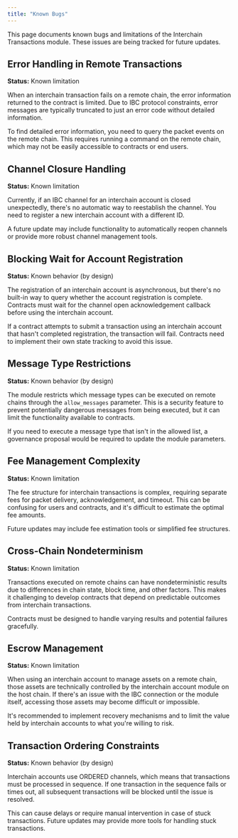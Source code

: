 ```yaml
---
title: "Known Bugs"
---
```


This page documents known bugs and limitations of the Interchain Transactions module. These issues are being tracked for future updates.

## Error Handling in Remote Transactions

**Status:** Known limitation

When an interchain transaction fails on a remote chain, the error information returned to the contract is limited. Due to IBC protocol constraints, error messages are typically truncated to just an error code without detailed information.

To find detailed error information, you need to query the packet events on the remote chain. This requires running a command on the remote chain, which may not be easily accessible to contracts or end users.

## Channel Closure Handling

**Status:** Known limitation

Currently, if an IBC channel for an interchain account is closed unexpectedly, there's no automatic way to reestablish the channel. You need to register a new interchain account with a different ID.

A future update may include functionality to automatically reopen channels or provide more robust channel management tools.

## Blocking Wait for Account Registration

**Status:** Known behavior (by design)

The registration of an interchain account is asynchronous, but there's no built-in way to query whether the account registration is complete. Contracts must wait for the channel open acknowledgement callback before using the interchain account.

If a contract attempts to submit a transaction using an interchain account that hasn't completed registration, the transaction will fail. Contracts need to implement their own state tracking to avoid this issue.

## Message Type Restrictions

**Status:** Known behavior (by design)

The module restricts which message types can be executed on remote chains through the `allow_messages` parameter. This is a security feature to prevent potentially dangerous messages from being executed, but it can limit the functionality available to contracts.

If you need to execute a message type that isn't in the allowed list, a governance proposal would be required to update the module parameters.

## Fee Management Complexity

**Status:** Known limitation

The fee structure for interchain transactions is complex, requiring separate fees for packet delivery, acknowledgement, and timeout. This can be confusing for users and contracts, and it's difficult to estimate the optimal fee amounts.

Future updates may include fee estimation tools or simplified fee structures.

## Cross-Chain Nondeterminism

**Status:** Known limitation

Transactions executed on remote chains can have nondeterministic results due to differences in chain state, block time, and other factors. This makes it challenging to develop contracts that depend on predictable outcomes from interchain transactions.

Contracts must be designed to handle varying results and potential failures gracefully.

## Escrow Management

**Status:** Known limitation

When using an interchain account to manage assets on a remote chain, those assets are technically controlled by the interchain account module on the host chain. If there's an issue with the IBC connection or the module itself, accessing those assets may become difficult or impossible.

It's recommended to implement recovery mechanisms and to limit the value held by interchain accounts to what you're willing to risk.

## Transaction Ordering Constraints

**Status:** Known behavior (by design)

Interchain accounts use ORDERED channels, which means that transactions must be processed in sequence. If one transaction in the sequence fails or times out, all subsequent transactions will be blocked until the issue is resolved.

This can cause delays or require manual intervention in case of stuck transactions. Future updates may provide more tools for handling stuck transactions. 
